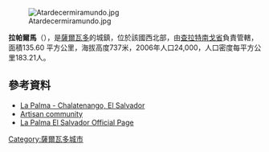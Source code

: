 [[Image:Atardecermiramundo.jpg|right]]

{{Coord|14|19|N|89|10|W|display=title}}

'''拉帕爾馬'''（{{lang-es|La Palma}}），是[[薩爾瓦多|薩爾瓦多]]的城鎮，位於該國西北部，由[[查拉特南戈省|查拉特南戈省]]負責管轄，面積135.60 平方公里，海拔高度737米，2006年人口24,000，人口密度每平方公里183.21人。

==參考資料==
*[http://www.chalatenangosv.com/la-palma La Palma - Chalatenango, El Salvador] {{Wayback|url=http://www.chalatenangosv.com/la-palma |date=20200127060655 }}
*[https://web.archive.org/web/20190103122930/http://lapalmaelsalvador.com/ Artisan community]
*[https://web.archive.org/web/20101119001436/http://www.lapalma.com.sv/ La Palma El Salvador Official Page]

{{ElSalvador-geo-stub}}
[[Category:薩爾瓦多城市|Category:薩爾瓦多城市]]